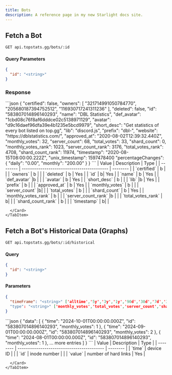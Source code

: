 ```yaml
---
title: Bots
description: A reference page in my new Starlight docs site.
---
```



<article className="prose max-w-full" style={{maxWidth: 'unset'}}>

  ## Fetch a Bot

  ```sh
  GET api.topstats.gg/bots/:id
  ```

  #### Query Parameters
  ```json
  {
    "id": "<string>"
  }
  ```
  ### Response
  <Tabs>
    <TabItem label="Response">
      ```json
      {
        "certified": false,
        "owners": [
        "321714991050784770",
        "205680187394752512",
        "116930717241311236"
        ],
        "deleted": false,
        "id": "583807014896140293",
        "name": "DBL Statistics",
        "def_avatar": "1cbd08c76f8af6dddce02c5138971129",
        "avatar": "d9c16daef96dfa39e4b1235e5bcd9979",
        "short_desc": "Get statistics of every bot listed on top.gg",
        "lib": "discord.js",
        "prefix": "dbl-",
        "website": "https://dblstatistics.com/",
        "approved_at": "2020-08-02T12:39:32.440Z",
        "monthly_votes": 32,
        "server_count": 68,
        "total_votes": 33,
        "shard_count": 0,
        "monthly_votes_rank": 1023,
        "server_count_rank": 3176,
        "total_votes_rank": 4708,
        "shard_count_rank": 11974,
        "timestamp": "2020-08-15T08:00:00.222Z",
        "unix_timestamp": 1597478400
        "percentageChanges": {
        "daily": "0.00",
        "monthly": "200.00"
      }
      }
      ```
    </TabItem>
    <TabItem label="Body">
      <Card>
        | Value | Description | Type |
        | -------- | ------------------------------------------ | -------- |
        | `certified` | b | |
        | `owners` | b | |
        | `deleted` | b | Yes |
        | `id` | b| Yes |
        | `name` | b | Yes |
        | `def_avatar` |b | |
        | `avatar` | b | Yes |
        | `short_desc` | b | |
        | `lib` |b | Yes |
        | `prefix` | b | |
        | `approved_at` | b | Yes |
        | `monthly_votes` | b | |
        | `server_count` |b| |
        | `total_votes` | b | |
        | `shard_count` | b | Yes |
        | `monthly_votes_rank` | b | |
        | `server_count_rank` |b | |
        | `total_votes_rank` | b| |
        | `shard_count_rank` | b | |
        | `timestamp` | b| |

      </Card>
    </TabItem>
  </Tabs>

  ## Fetch a Bot's Historical Data (Graphs)

  ```sh
  GET api.topstats.gg/bots/:id/historical
  ```

  #### Query
  ```json
  {
    "id": "<string>"
  }
  ```

  #### Parameters
  ```json
  {
    "timeFrame": "<string>" ['alltime','5y','3y','1y','90d','30d','7d','3d','1d','12h','6h']
    "type": "<string>" ['monthly_votes','total_votes','server_count','shard_count']
  }
  ```


  <Tabs>
    <TabItem label="Response">
      ```json
      {
        "data": [
      {
        "time": "2024-10-01T00:00:00.000Z",
        "id": "583807014896140293",
        "monthly_votes": 1
      },
      {
        "time": "2024-09-01T00:00:00.000Z",
        "id": "583807014896140293",
        "monthly_votes": 2
      },
      {
        "time": "2024-08-01T00:00:00.000Z",
        "id": "583807014896140293",
        "monthly_votes": 1
      },
        ... more entries
        ]
      }
      ```
    </TabItem>
    <TabItem label="Body">
      <Card>
        | Value | Description | Type |
        | -------- | ------------------------------------------ | -------- |
        | `time` | device ID | |
        | `id` | inode number | |
        | `value` | number of hard links | Yes |

      </Card>
    </TabItem>
  </Tabs>

</article>
